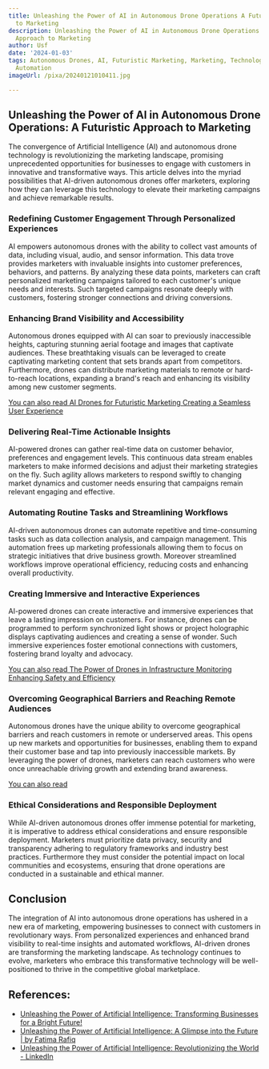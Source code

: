 ```yaml
---
title: Unleashing the Power of AI in Autonomous Drone Operations A Futuristic Approach
  to Marketing
description: Unleashing the Power of AI in Autonomous Drone Operations A Futuristic
  Approach to Marketing
author: Usf
date: '2024-01-03'
tags: Autonomous Drones, AI, Futuristic Marketing, Marketing, Technology, Innovation,
  Automation
imageUrl: /pixa/20240121010411.jpg

---
```

## Unleashing the Power of AI in Autonomous Drone Operations: A Futuristic Approach to Marketing

The convergence of Artificial Intelligence (AI) and  autonomous drone technology is revolutionizing the  marketing landscape, promising unprecedented  opportunities for  businesses  to engage with customers  in innovative and transformative ways. This article delves into the myriad possibilities  that  AI-driven autonomous drones offer marketers, exploring how they can leverage this technology to elevate their marketing campaigns and achieve remarkable results.


### Redefining Customer Engagement Through Personalized Experiences

AI empowers autonomous drones with the ability to collect vast  amounts of data, including visual, audio, and sensor information. This data trove provides marketers with invaluable insights into  customer preferences, behaviors, and patterns. By analyzing these data points, marketers can craft personalized marketing campaigns tailored to  each customer's unique needs and interests. Such  targeted campaigns resonate deeply with customers,  fostering stronger connections and driving  conversions.


###  Enhancing Brand Visibility and Accessibility

Autonomous drones  equipped with AI can soar to previously inaccessible heights, capturing stunning aerial footage and  images that captivate audiences. These breathtaking visuals can be  leveraged to create captivating marketing content that  sets brands apart from competitors. Furthermore, drones can distribute marketing  materials to remote or hard-to-reach locations, expanding a brand's  reach and enhancing its visibility among new  customer segments.


[You can also read AI Drones for Futuristic Marketing Creating a Seamless User Experience](AI%20Drones%20for%20Futuristic%20Marketing%20Creating%20a%20Seamless%20User%20Experience)


### Delivering Real-Time Actionable Insights

AI-powered drones can gather real-time data on customer  behavior, preferences and engagement  levels. This  continuous data stream enables marketers to  make informed decisions and adjust their marketing strategies on the fly. Such agility allows marketers to respond swiftly to changing market dynamics and customer needs ensuring that campaigns remain relevant engaging and effective.


### Automating Routine Tasks and  Streamlining Workflows

AI-driven autonomous drones can automate repetitive and time-consuming tasks such as data collection analysis, and campaign management. This automation frees up marketing professionals allowing them to focus on strategic initiatives that drive business growth. Moreover streamlined workflows improve  operational efficiency, reducing costs and enhancing overall productivity.


### Creating Immersive and Interactive Experiences

AI-powered drones can create interactive and immersive experiences that leave a  lasting impression on customers. For instance, drones can be programmed to perform synchronized light  shows or project holographic displays captivating audiences and creating a sense of wonder. Such  immersive experiences foster emotional connections with customers, fostering brand  loyalty and advocacy.


[You can  also read The  Power of Drones  in Infrastructure Monitoring  Enhancing Safety and Efficiency](The%20Power%20of%20Drones%20in%20Infrastructure%20Monitoring%20Enhancing%20Safety%20and%20Efficiency)


### Overcoming Geographical Barriers and Reaching Remote Audiences

Autonomous drones have the unique ability to overcome geographical  barriers and reach customers in remote or underserved areas. This opens up new markets and opportunities for businesses, enabling them to expand their customer base and  tap into previously  inaccessible markets. By leveraging the power of drones, marketers can reach customers who were  once unreachable driving growth and  extending brand awareness.


[You can also read ]()


### Ethical Considerations and Responsible Deployment

While AI-driven autonomous drones offer immense  potential for marketing, it  is imperative to address  ethical considerations and ensure responsible deployment. Marketers must prioritize data privacy, security  and transparency adhering to regulatory frameworks and industry best practices. Furthermore they must consider the potential  impact on local communities  and ecosystems, ensuring that  drone operations are  conducted in a sustainable and ethical manner.


##  Conclusion

The integration of AI into autonomous drone operations has ushered in a new era of marketing, empowering businesses  to connect  with customers in revolutionary ways.  From  personalized experiences  and enhanced brand visibility to real-time insights and  automated workflows, AI-driven drones are transforming the  marketing landscape. As technology continues to evolve, marketers who embrace this transformative technology will be well-positioned to  thrive in the competitive  global marketplace.

## References:
- [Unleashing the Power of Artificial Intelligence: Transforming Businesses for a Bright Future!](https://www.linkedin.com/pulse/unleashing-power-artificial-intelligence-transforming)
- [Unleashing the Power of Artificial Intelligence: A Glimpse into the Future | by Fatima Rafiq](https://ai.plainenglish.io/unleashing-the-power-of-artificial-intelligence-a-glimpse-into-the-future-3e976a7ddc63)
- [Unleashing the Power of Artificial Intelligence: Revolutionizing the World - LinkedIn](https://www.linkedin.com/pulse/unleashing-power-artificial-intelligence-world-nilabdhi-samantray)

